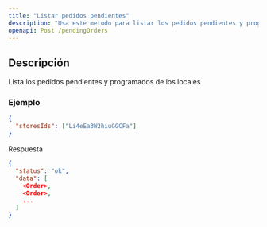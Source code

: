```yaml
---
title: "Listar pedidos pendientes"
description: "Usa este metodo para listar los pedidos pendientes y programados de los locales"
openapi: Post /pendingOrders
---
```


## Descripción

Lista los pedidos pendientes y programados de los locales

### Ejemplo


```json 
{
  "storesIds": ["Li4eEa3W2hiuGGCFa"]
}
```

Respuesta

```json 
{
  "status": "ok",
  "data": [
    <Order>,
    <Order>,
    ...
  ]
}
```